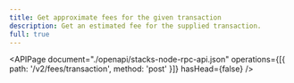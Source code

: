 ```yaml
---
title: Get approximate fees for the given transaction
description: Get an estimated fee for the supplied transaction.
full: true
---
```


<APIPage
  document="./openapi/stacks-node-rpc-api.json"
  operations={[{ path: '/v2/fees/transaction', method: 'post' }]}
  hasHead={false}
/>